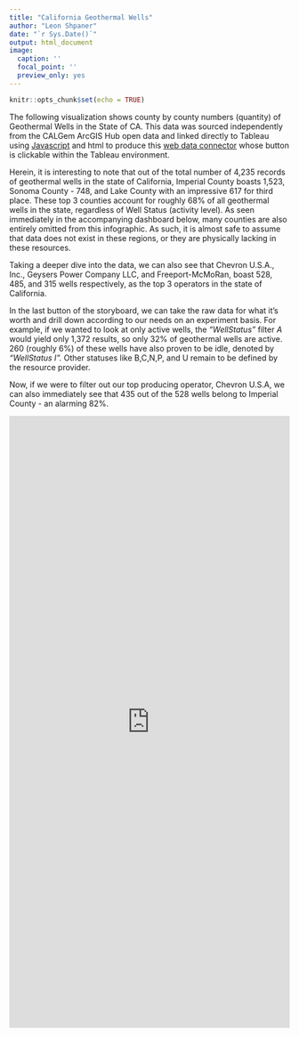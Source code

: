 ```yaml
---
title: "California Geothermal Wells"
author: "Leon Shpaner"
date: "`r Sys.Date()`"
output: html_document
image:
  caption: ''
  focal_point: ''
  preview_only: yes
---
```


```r
knitr::opts_chunk$set(echo = TRUE)
```

The following visualization shows county by county numbers (quantity) of Geothermal Wells in the State of CA. This data was sourced independently from the CALGem ArcGIS Hub open data and linked directly to Tableau using [Javascript](https://lshpaner.rbind.io/datasets/ca_geothermal_data/cageothermalwells.js) and html to produce this [web data connector](https://lshpaner.rbind.io/datasets/ca_geothermal_data/cageothermalwells.html) whose button is clickable within the Tableau environment.

Herein, it is interesting to note that out of the total number of 4,235 records of geothermal wells in the state of California, Imperial County boasts 1,523, Sonoma County - 748, and Lake County with an impressive 617 for third place. These top 3 counties account for roughly 68% of all geothermal wells in the state, regardless of Well Status (activity level). As seen immediately in the accompanying dashboard below, many counties are also entirely omitted from this infographic. As such, it is almost safe to assume that data does not exist in these regions, or they are physically lacking in these resources.

Taking a deeper dive into the data, we can also see that Chevron U.S.A., Inc., Geysers Power Company LLC, and Freeport-McMoRan, boast 528, 485, and 315 wells respectively, as the top 3 operators in the state of California.

In the last button of the storyboard, we can take the raw data for what it's worth and drill down according to our needs on an experiment basis. For example, if we wanted to look at only active wells, the *"WellStatus"* filter *A* would yield only 1,372 results, so only 32% of geothermal wells are active. 260 (roughly 6%) of these wells have also proven to be idle, denoted by *"WellStatus I".* Other statuses like B,C,N,P, and U remain to be defined by the resource provider. 

Now, if we were to filter out our top producing operator, Chevron U.S.A, we can also immediately see that 435 out of the 528 wells belong to Imperial County - an alarming 82%.



<iframe seamless frameborder="0" src="https://public.tableau.com/views/CAGeothermalWells/GeothermalWellsinCA-inNumberandDensity?:language=en&:display_count=y&:showVizHome=no" width = '100%' height = '1100'></iframe> 
